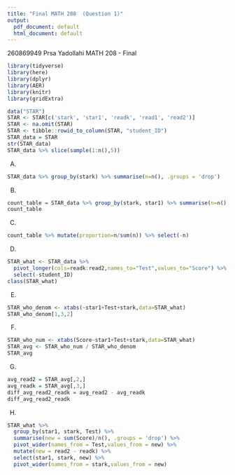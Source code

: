 ```yaml
---
title: "Final MATH 208  (Question 1)"
output:
  pdf_document: default
  html_document: default
---
```

260869949 \newline
Prsa Yadollahi \newline
MATH 208 - Final \newline


```r
library(tidyverse)
library(here)
library(dplyr)
library(AER)
library(knitr)
library(gridExtra)

```


```r
data("STAR")
STAR <- STAR[c('stark', 'star1', 'readk', 'read1', 'read2')]
STAR <- na.omit(STAR)
STAR <- tibble::rowid_to_column(STAR, "student_ID")
STAR_data = STAR
str(STAR_data)
STAR_data %>% slice(sample(1:n(),5))
```

(A)
```r
STAR_data %>% group_by(stark) %>% summarise(n=n(), .groups = 'drop')
```

(B)
```r
count_table = STAR_data %>% group_by(stark, star1) %>% summarise(n=n(), .groups = 'drop')
count_table
```

(C)
```r
count_table %>% mutate(proportion=n/sum(n)) %>% select(-n)
```

(D)
```r
STAR_what <- STAR_data %>%
  pivot_longer(cols=readk:read2,names_to="Test",values_to="Score") %>%
  select(-student_ID)
class(STAR_what)
```

(E)
```r
STAR_who_denom <- xtabs(~star1+Test+stark,data=STAR_what)
STAR_who_denom[1,3,2] 
```


(F)
```r
STAR_who_num <- xtabs(Score~star1+Test+stark,data=STAR_what)
STAR_avg <- STAR_who_num / STAR_who_denom
STAR_avg
```


(G)
```r
avg_read2 = STAR_avg[,2,]
avg_readk = STAR_avg[,3,]
diff_avg_read2_readk = avg_read2 - avg_readk
diff_avg_read2_readk
```


(H)
```r
STAR_what %>% 
  group_by(star1, stark, Test) %>% 
  summarise(new = sum(Score)/n(), .groups = 'drop') %>% 
  pivot_wider(names_from = Test,values_from = new) %>% 
  mutate(new = read2 - readk) %>% 
  select(star1, stark, new) %>% 
  pivot_wider(names_from = stark,values_from = new)
```











